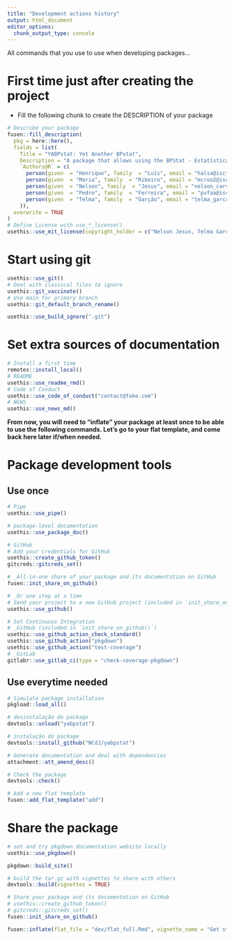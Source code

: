 ```yaml
---
title: "Development actions history"
output: html_document
editor_options: 
  chunk_output_type: console
---
```


All commands that you use to use when developing packages...

# First time just after creating the project

-   Fill the following chunk to create the DESCRIPTION of your package

```r
# Describe your package
fusen::fill_description(
  pkg = here::here(),
  fields = list(
    Title = "YABPstat: Yet Another BPstat",
    Description = "A package that allows using the BPStat - Estatísticas Online, from Banco de Portugal, public API to access statistical activity for reference purposes (more information in: https://bpstat.bportugal.pt/avisos-legais).",
    `Authors@R` = c(
      person(given  = "Henrique", family  = "Luís", email = "halsa@iscte-iul.pt", role = c("aut"), comment = c()),
      person(given  = "Maria", family  = "Ribeiro", email = "mcroo2@iscte-iul.pt", role = c("aut"),comment = c()),
      person(given  = "Nelson", family  = "Jesus", email = "nelson_carvalho_jesus@iscte-iul.pt", role = c("aut", "cre"),comment = c()),
      person(given  = "Pedro", family  = "Ferreira", email = "pvfaa@iscte-iul.pt", role = c("aut"),comment = c()),
      person(given  = "Telma", family  = "Garção", email = "telma_garcao2@iscte-iul.pt", role = c("aut"),comment = c())
    )),
  overwrite = TRUE
)
# Define License with use_*_license()
usethis::use_mit_license(copyright_holder = c("Nelson Jesus, Telma Garção"))
```

# Start using git

```r
usethis::use_git()
# Deal with classical files to ignore
usethis::git_vaccinate()
# Use main for primary branch
usethis::git_default_branch_rename()

usethis::use_build_ignore(".git")
```

# Set extra sources of documentation

```r
# Install a first time
remotes::install_local()
# README
usethis::use_readme_rmd()
# Code of Conduct
usethis::use_code_of_conduct("contact@fake.com")
# NEWS
usethis::use_news_md()
```

**From now, you will need to "inflate" your package at least once to be
able to use the following commands. Let's go to your flat template, and
come back here later if/when needed.**

# Package development tools

## Use once

```r
# Pipe
usethis::use_pipe()

# package-level documentation
usethis::use_package_doc()

# GitHub
# Add your credentials for GitHub
usethis::create_github_token()
gitcreds::gitcreds_set()

# _All-in-one share of your package and its documentation on GitHub
fusen::init_share_on_github()

# _Or one step at a time
# Send your project to a new GitHub project (included in `init_share_on_github()`)
usethis::use_github()

# Set Continuous Integration
# _GitHub (included in `init_share_on_github()`)
usethis::use_github_action_check_standard()
usethis::use_github_action("pkgdown")
usethis::use_github_action("test-coverage")
# _GitLab
gitlabr::use_gitlab_ci(type = "check-coverage-pkgdown")
```

## Use everytime needed

```r
# Simulate package installation
pkgload::load_all()

# desinstalação do package
devtools::unload("yabpstat")

# instalação do package
devtools::install_github("NCdJ/yabpstat")

# Generate documentation and deal with dependencies
attachment::att_amend_desc()

# Check the package
devtools::check()

# Add a new flat template
fusen::add_flat_template("add")
```

# Share the package

```r
# set and try pkgdown documentation website locally
usethis::use_pkgdown()

pkgdown::build_site()

# build the tar.gz with vignettes to share with others
devtools::build(vignettes = TRUE)

# Share your package and its documentation on GitHub
# usethis::create_github_token()
# gitcreds::gitcreds_set()
fusen::init_share_on_github()
```

```r
fusen::inflate(flat_file = "dev/flat_full.Rmd", vignette_name = "Get started", overwrite = TRUE)
```


